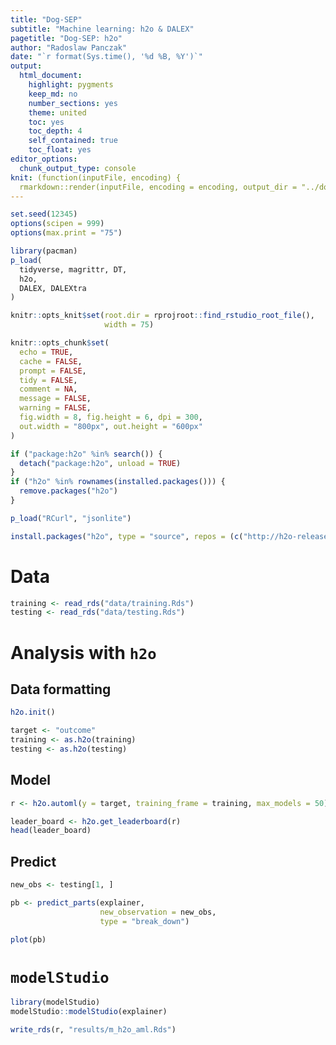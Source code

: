```yaml
---
title: "Dog-SEP"
subtitle: "Machine learning: h2o & DALEX"
pagetitle: "Dog-SEP: h2o"
author: "Radoslaw Panczak"
date: "`r format(Sys.time(), '%d %B, %Y')`"
output: 
  html_document: 
    highlight: pygments
    keep_md: no
    number_sections: yes
    theme: united
    toc: yes
    toc_depth: 4
    self_contained: true
    toc_float: yes
editor_options: 
  chunk_output_type: console
knit: (function(inputFile, encoding) {
  rmarkdown::render(inputFile, encoding = encoding, output_dir = "../docs") })
---
```


<!-- ------------------------------------------------------------ --> 

```r
set.seed(12345)
options(scipen = 999)
options(max.print = "75")

library(pacman)
p_load(
  tidyverse, magrittr, DT,
  h2o, 
  DALEX, DALEXtra
)
```

```r
knitr::opts_knit$set(root.dir = rprojroot::find_rstudio_root_file(),
                     width = 75)

knitr::opts_chunk$set(
  echo = TRUE,
  cache = FALSE,
  prompt = FALSE,
  tidy = FALSE,
  comment = NA,
  message = FALSE,
  warning = FALSE,
  fig.width = 8, fig.height = 6, dpi = 300,
  out.width = "800px", out.height = "600px"
)
```

```r
if ("package:h2o" %in% search()) {
  detach("package:h2o", unload = TRUE)
}
if ("h2o" %in% rownames(installed.packages())) {
  remove.packages("h2o")
}

p_load("RCurl", "jsonlite")

install.packages("h2o", type = "source", repos = (c("http://h2o-release.s3.amazonaws.com/h2o/latest_stable_R")))
```

<!-- ------------------------------------------------------------ --> 

# Data 

```r
training <- read_rds("data/training.Rds")
testing <- read_rds("data/testing.Rds")
```

# Analysis with `h2o`

## Data formatting 

```r
h2o.init()

target <- "outcome"
training <- as.h2o(training)
testing <- as.h2o(testing)
```

## Model  

```r
r <- h2o.automl(y = target, training_frame = training, max_models = 50)
```

```r
leader_board <- h2o.get_leaderboard(r)
head(leader_board)
```

## Predict 

```r
new_obs <- testing[1, ]

pb <- predict_parts(explainer, 
                    new_observation = new_obs, 
                    type = "break_down")

plot(pb)
```

# `modelStudio` 

```r
library(modelStudio)
modelStudio::modelStudio(explainer)
```

```r
write_rds(r, "results/m_h2o_aml.Rds")
```
